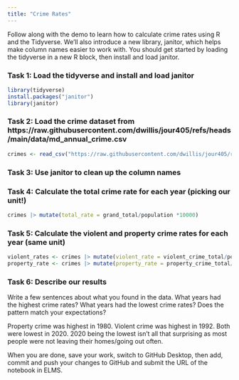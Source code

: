 ```yaml
---
title: "Crime Rates"
---
```


Follow along with the demo to learn how to calculate crime rates using R and the Tidyverse. We'll also introduce a new library, janitor, which helps make column names easier to work with. You should get started by loading the tidyverse in a new R block, then install and load janitor.

### Task 1: Load the tidyverse and install and load janitor

```r
library(tidyverse)
install.packages("janitor")
library(janitor)
```



### Task 2: Load the crime dataset from https://raw.githubusercontent.com/dwillis/jour405/refs/heads/main/data/md_annual_crime.csv

```r
crimes <- read_csv("https://raw.githubusercontent.com/dwillis/jour405/refs/heads/main/data/md_annual_crime.csv") |> clean_names()
```


### Task 3: Use janitor to clean up the column names



### Task 4: Calculate the total crime rate for each year (picking our unit!)

```r
crimes |> mutate(total_rate = grand_total/population *10000)
```


### Task 5: Calculate the violent and property crime rates for each year (same unit)

```r
violent_rates <- crimes |> mutate(violent_rate = violent_crime_total/population *10000)
property_rate <- crimes |> mutate(property_rate = property_crime_total/population *10000)
```


### Task 6: Describe our results

Write a few sentences about what you found in the data. What years had the highest crime rates? What years had the lowest crime rates? Does the pattern match your expectations?

Property crime was highest in 1980. Violent crime was highest in 1992. Both were lowest in 2020. 2020 being the lowest isn't all that surprising as most people were not leaving their homes/going out often.


When you are done, save your work, switch to GitHub Desktop, then add, commit and push your changes to GitHub and submit the URL of the notebook in ELMS.

